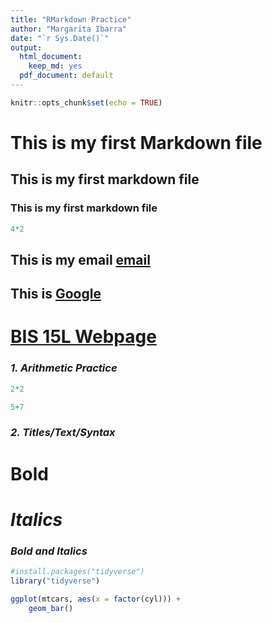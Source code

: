 ```yaml
---
title: "RMarkdown Practice"
author: "Margarita Ibarra"
date: "`r Sys.Date()`"
output:
  html_document: 
    keep_md: yes
  pdf_document: default
---
```


```r
knitr::opts_chunk$set(echo = TRUE)
```

# This is my first Markdown file
## This is my first markdown file
### This is my first markdown file


```r
4*2
```

## This is my email [email](mailto:mibarra@ucdavis.edu)

## This is [Google](https://www.google.com)

# [BIS 15L Webpage](https://jmledford3115.github.io/datascibiol/)

### _1. Arithmetic Practice_

```r
2*2
```
```r
5+7
```


### _2. Titles/Text/Syntax_

# **Bold**

# _Italics_

### _*Bold and Italics*_


```r
#install.packages("tidyverse")
library("tidyverse")
```

```r
ggplot(mtcars, aes(x = factor(cyl))) +
    geom_bar()
```
